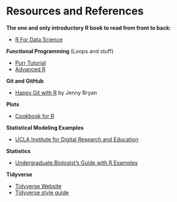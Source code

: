 # Resources and References

__The one and only introductory R book to read from front to back:__

* [R For Data Science](http://r4ds.had.co.nz/)

__Functional Programming__ (Loops and stuff)

* [Purr Tutorial]("http://ctlente.com/en/purrr-magic/")
* [Advanced R]("http://adv-r.had.co.nz/")

__Git and GitHub__

* [Happy Git with R]("http://happygitwithr.com/") by Jenny Bryan

__Plots__

* [Cookbook for R]("http://www.cookbook-r.com/Graphs/")

__Statistical Modeling Examples__

* [UCLA Institute for Digital Research and Education]("https://stats.idre.ucla.edu/")

__Statistics__

* [Undergraduate Biologist's Guide with R Examples]("https://sunsetridgemsbiology.wikispaces.com/file/view/Choosing+and+Using+Statistics.pdf")

__Tidyverse__

* [Tidyverse Website]("http://www.tidyverse.org/")
* [Tidyverse style guide]("http://style.tidyverse.org/")